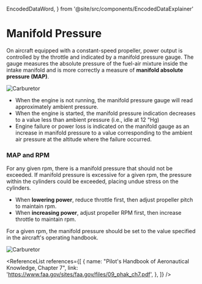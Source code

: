   EncodedDataWord,
} from '@site/src/components/EncodedDataExplainer'

# Manifold Pressure

On aircraft equipped with a constant-speed propeller, power output is controlled
by the throttle and indicated by a manifold pressure gauge. The gauge measures
the absolute pressure of the fuel-air mixture inside the intake manifold and is
more correctly a measure of **manifold absolute pressure (MAP)**.

![Carburetor](/img/content/manifold-pressure-gauge.png)

- When the engine is not running, the manifold pressure gauge will read
  approximately ambient pressure.
- When the engine is started, the manifold pressure indication decreases to a
  value less than ambient pressure (i.e., idle at 12 "Hg)
- Engine failure or power loss is indicated on the manifold gauge as an increase
  in manifold pressure to a value corresponding to the ambient air pressure at
  the altitude where the failure occurred.

### MAP and RPM

For any given rpm, there is a manifold pressure that should not be exceeded. If
manifold pressure is excessive for a given rpm, the pressure within the
cylinders could be exceeded, placing undue stress on the cylinders.

- When **lowering power**, reduce throttle first, then adjust propeller pitch to
  maintain rpm.
- When **increasing power**, adjust propeller RPM first, then increase throttle
  to maintain rpm.

For a given rpm, the manifold pressure should be set to the value specified in
the aircraft's operating handbook.

![Carburetor](/img/content/manifold-cruise-performance.png)

<ReferenceList
  references={[
    {
      name: "Pilot's Handbook of Aeronautical Knowledge, Chapter 7",
      link: 'https://www.faa.gov/sites/faa.gov/files/09_phak_ch7.pdf',
    },
  ]}
/>
